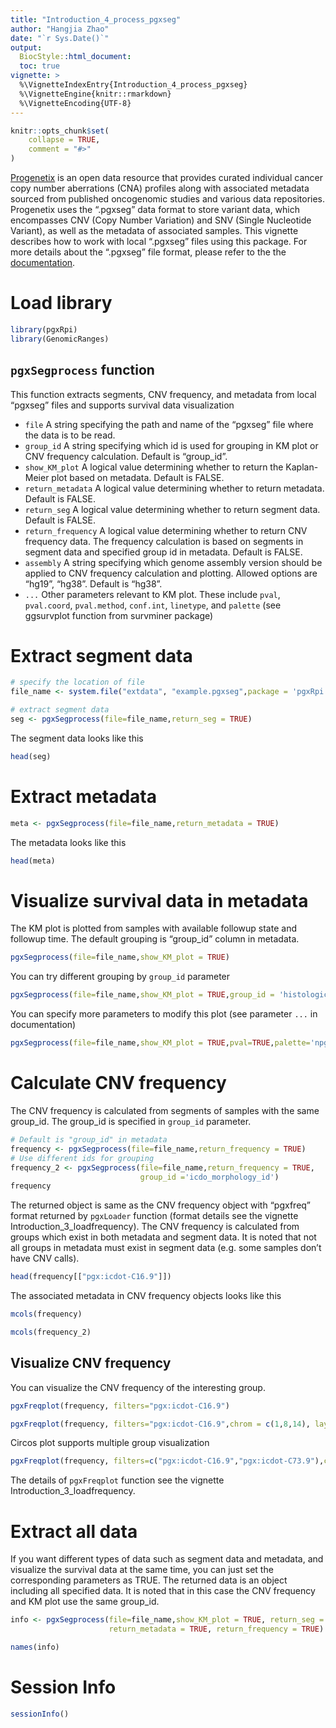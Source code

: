 ```yaml
---
title: "Introduction_4_process_pgxseg"
author: "Hangjia Zhao"
date: "`r Sys.Date()`"
output: 
  BiocStyle::html_document:
  toc: true
vignette: >
  %\VignetteIndexEntry{Introduction_4_process_pgxseg}
  %\VignetteEngine{knitr::rmarkdown}
  %\VignetteEncoding{UTF-8}
---
```


```r
knitr::opts_chunk$set(
    collapse = TRUE,
    comment = "#>"
)
```

[Progenetix](https://progenetix.org/) is an open data resource that provides curated individual cancer copy number aberrations (CNA) profiles along with associated metadata sourced from published oncogenomic studies and various data repositories. Progenetix uses the ".pgxseg" data format to store variant data, which encompasses CNV (Copy Number Variation) and SNV (Single Nucleotide Variant), as well as the metadata of associated samples. This vignette describes how to work with local ".pgxseg" files using this package. For more details about the ".pgxseg" file format, please refer to the the [documentation](https://docs.progenetix.org/file-formats/?h=.pgxseg#pgxseg-sample-variant-files).

# Load library 

```r
library(pgxRpi)
library(GenomicRanges)
```

## `pgxSegprocess` function 

This function extracts segments, CNV frequency, and metadata from local "pgxseg" files and supports survival data visualization  

* `file` A string specifying the path and name of the "pgxseg" file where the data is to be read. 
* `group_id` A string specifying which id is used for grouping in KM plot or CNV frequency calculation. Default is "group_id".
* `show_KM_plot` A logical value determining whether to return the Kaplan-Meier plot based on metadata. Default is FALSE.
* `return_metadata` A logical value determining whether to return metadata. Default is FALSE.
* `return_seg` A logical value determining whether to return segment data. Default is FALSE.
* `return_frequency` A logical value determining whether to return CNV frequency data. The frequency calculation is based on segments in segment data and specified group id in metadata. Default is FALSE.
* `assembly` A string specifying which genome assembly version should be applied to CNV frequency calculation and plotting. Allowed options are "hg19", "hg38". Default is "hg38".
* `...` Other parameters relevant to KM plot. These include `pval`, `pval.coord`, `pval.method`, `conf.int`, `linetype`, and `palette` (see ggsurvplot function from survminer package)

# Extract segment data 

```r
# specify the location of file
file_name <- system.file("extdata", "example.pgxseg",package = 'pgxRpi')

# extract segment data
seg <- pgxSegprocess(file=file_name,return_seg = TRUE)
```

The segment data looks like this

```r
head(seg)
```

# Extract metadata 

```r
meta <- pgxSegprocess(file=file_name,return_metadata = TRUE)
```

The metadata looks like this

```r
head(meta)
```

# Visualize survival data in metadata 

The KM plot is plotted from samples with available followup state and followup time. The default grouping is "group_id" column in metadata.

```r
pgxSegprocess(file=file_name,show_KM_plot = TRUE)
```

You can try different grouping by `group_id` parameter

```r
pgxSegprocess(file=file_name,show_KM_plot = TRUE,group_id = 'histological_diagnosis_id')
```

You can specify more parameters to modify this plot (see parameter `...` in documentation)

```r
pgxSegprocess(file=file_name,show_KM_plot = TRUE,pval=TRUE,palette='npg')
```

# Calculate CNV frequency 

The CNV frequency is calculated from segments of samples with the same group_id. The group_id
is specified in `group_id` parameter. 

```r
# Default is "group_id" in metadata
frequency <- pgxSegprocess(file=file_name,return_frequency = TRUE) 
# Use different ids for grouping
frequency_2 <- pgxSegprocess(file=file_name,return_frequency = TRUE, 
                             group_id ='icdo_morphology_id')
frequency
```

The returned object is same as the CNV frequency object with "pgxfreq" format returned by `pgxLoader` function (format details see the vignette Introduction_3_loadfrequency). The CNV frequency is calculated from groups which exist in both metadata and segment data. It is noted that not all groups in metadata must exist in segment data (e.g. some samples don't have CNV calls).

```r
head(frequency[["pgx:icdot-C16.9"]])
```

The associated metadata in CNV frequency objects looks like this 

```r
mcols(frequency)
```

```r
mcols(frequency_2)
```

## Visualize CNV frequency 

You can visualize the CNV frequency of the interesting group. 

```r
pgxFreqplot(frequency, filters="pgx:icdot-C16.9")
```

```r
pgxFreqplot(frequency, filters="pgx:icdot-C16.9",chrom = c(1,8,14), layout = c(3,1))
```

Circos plot supports multiple group visualization

```r
pgxFreqplot(frequency, filters=c("pgx:icdot-C16.9","pgx:icdot-C73.9"),circos = TRUE)
```

The details of `pgxFreqplot` function see the vignette Introduction_3_loadfrequency.

# Extract all data 

If you want different types of data such as segment data and metadata, and visualize 
the survival data at the same time, you can just set the corresponding parameters as TRUE. 
The returned data is an object including all specified data. It is noted that in this case
the CNV frequency and KM plot use the same group_id.

```r
info <- pgxSegprocess(file=file_name,show_KM_plot = TRUE, return_seg = TRUE, 
                      return_metadata = TRUE, return_frequency = TRUE)
```

```r
names(info)
```

# Session Info

```r
sessionInfo()
```


